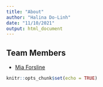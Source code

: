 ```yaml
---
title: "About"
author: "Halina Do-Linh"
date: "11/10/2021"
output: html_document
---
```

## Team Members 
- [Mia Forsline](https://github.com/miaforsline)
```r
knitr::opts_chunk$set(echo = TRUE)
```
